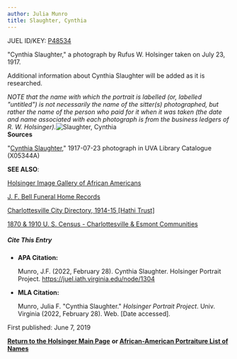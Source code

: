 ```yaml
---
author: Julia Munro
title: Slaughter, Cynthia
---
```

JUEL ID/KEY: [P48534](http://juel.iath.virginia.edu/public_person?person=48534 "P48534")[  
](http://juel.iath.virginia.edu/public_person?person=48270 "P48270")

"Cynthia Slaughter," a photograph by Rufus W. Holsinger taken on July 23, 1917.

Additional information about Cynthia Slaughter will be added as it is researched. 

_NOTE that the name with which the portrait is labelled (or, labelled "untitled") is not necessarily the name of the sitter(s) photographed, but rather the name of the person who paid for it when it was taken (the date and name associated with each photograph is from the business ledgers of R. W. Holsinger)._![Slaughter, Cynthia](https://iiif.lib.virginia.edu/iiif/uva-lib:1048285/full/1000,1337/0/default.jpg "Slaughter, Cynthia")  
**Sources**

"[Cynthia Slaughter](https://search.lib.virginia.edu/catalog/uva-lib:1048285#?c=0&m=0&s=0&cv=0&xywh=95%2C1102%2C3462%2C2566 "Cynthia Slaughter")," 1917-07-23 photograph in UVA Library Catalogue (X05344A) 

**SEE ALSO**:

[Holsinger Image Gallery of African Americans](http://rwholsingerphotos.org/images.php "Holsinger Image Gallery of African Americans")

[J. F. Bell Funeral Home Records](http://www2.vcdh.virginia.edu/afam/raceandplace/perl_scripts/funeral_search.html "J. F. Bell Funeral Home Database")

[Charlottesville City Directory, 1914-15 \[Hathi Trust\]](https://catalog.hathitrust.org/Record/101954103 "Charlottesville City Directory, 1914-15") 

[1870 & 1910 U. S. Census - Charlottesville & Esmont Communities](http://www2.vcdh.virginia.edu/afam/raceandplace/census/search_both.html "1870 & 1910 U. S. Census: Charlottesville and Esmont Communities")

##### **Cite This Entry**

*   **APA Citation:**
    
    Munro, J.F. (2022, February 28). Cynthia Slaughter. Holsinger Portrait Project. https://juel.iath.virginia.edu/node/1304
    
*   **MLA Citation:**
    
    Munro, Julia F. "Cynthia Slaughter." _Holsinger Portrait Project_. Univ. Virginia (2022, February 28). Web. \[Date accessed\].
    

First published: June 7, 2019

[**Return to the Holsinger Main Page**](http://juel.iath.virginia.edu/node/980) **or [African-American Portraiture List of Names](http://juel.iath.virginia.edu/node/996)**